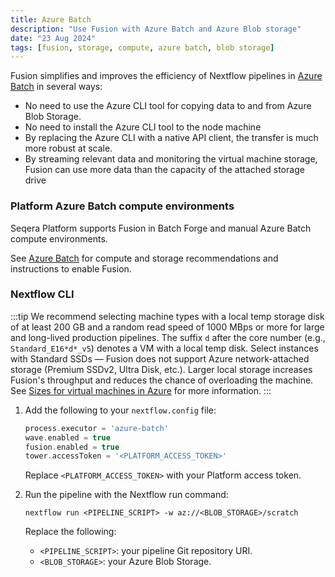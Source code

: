 ```yaml
---
title: Azure Batch
description: "Use Fusion with Azure Batch and Azure Blob storage"
date: "23 Aug 2024"
tags: [fusion, storage, compute, azure batch, blob storage]
---
```


Fusion simplifies and improves the efficiency of Nextflow pipelines in [Azure Batch](https://azure.microsoft.com/en-us/products/batch) in several ways:

- No need to use the Azure CLI tool for copying data to and from Azure Blob Storage.
- No need to install the Azure CLI tool to the node machine
- By replacing the Azure CLI with a native API client, the transfer is much more robust at scale.
- By streaming relevant data and monitoring the virtual machine storage, Fusion can use more data than the capacity of the attached storage drive

### Platform Azure Batch compute environments 

Seqera Platform supports Fusion in Batch Forge and manual Azure Batch compute environments. 

See [Azure Batch](https://docs.seqera.io/platform-cloud/compute-envs/azure-batch) for compute and storage recommendations and instructions to enable Fusion.

### Nextflow CLI

:::tip
We recommend selecting machine types with a local temp storage disk of at least 200 GB and a random read speed of 1000 MBps or more for large and long-lived production pipelines. The suffix `d` after the core number (e.g., `Standard_E16*d*_v5`) denotes a VM with a local temp disk. Select instances with Standard SSDs — Fusion does not support Azure network-attached storage (Premium SSDv2, Ultra Disk, etc.). Larger local storage increases Fusion's throughput and reduces the chance of overloading the machine. See [Sizes for virtual machines in Azure](https://learn.microsoft.com/en-us/azure/virtual-machines/sizes/overview) for more information.
:::

1. Add the following to your `nextflow.config` file:

    ```groovy
    process.executor = 'azure-batch'
    wave.enabled = true
    fusion.enabled = true
    tower.accessToken = '<PLATFORM_ACCESS_TOKEN>'    
    ```

    Replace `<PLATFORM_ACCESS_TOKEN>` with your Platform access token.

1. Run the pipeline with the Nextflow run command:

    ```
    nextflow run <PIPELINE_SCRIPT> -w az://<BLOB_STORAGE>/scratch
    ```

    Replace the following:
    - `<PIPELINE_SCRIPT>`: your pipeline Git repository URI.
    - `<BLOB_STORAGE>`: your Azure Blob Storage.
